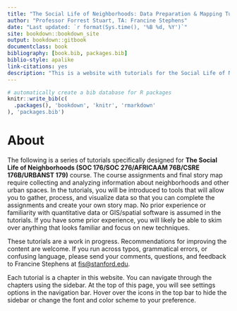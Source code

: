 ```yaml
--- 
title: "The Social Life of Neighborhoods: Data Preparation & Mapping Tutorials"
author: "Professor Forrest Stuart, TA: Francine Stephens"
date: "Last updated: `r format(Sys.time(), '%B %d, %Y')`"
site: bookdown::bookdown_site
output: bookdown::gitbook
documentclass: book
bibliography: [book.bib, packages.bib]
biblio-style: apalike
link-citations: yes
description: "This is a website with tutorials for the Social Life of Neighborhoods offered in SOC 176/276."
---
```


```r
# automatically create a bib database for R packages
knitr::write_bib(c(
  .packages(), 'bookdown', 'knitr', 'rmarkdown'
), 'packages.bib')
```

# About

The following is a series of tutorials specifically designed for **The Social Life of Neighborhoods (SOC 176/SOC 276/AFRICAAM 76B/CSRE 176B/URBANST 179)** course. The course assignments and final story map require collecting and analyzing information about neighborhoods and
other urban spaces. In the tutorials, you will be introduced to tools that will allow you to gather, process, and visualize data so that you can complete the assignments and create your own story map. No prior experience or familiarity with quantitative data or GIS/spatial software is assumed in the tutorials. If you have some prior experience, you will likely be able to skim over anything that looks familiar and focus on new techniques.

These tutorials are a work in progress. Recommendations for improving the content are welcome. If you run across typos, grammatical errors, or confusing language, please send your comments, questions, and feedback to Francine Stephens at [fis@stanford.edu](mailto:fis@stanford.edu). 

Each tutorial is a chapter in this website. You can navigate through the chapters using the sidebar. At the top of this page, you will see settings options in the navigation bar. Hover over the icons in the top bar to hide the sidebar or change the font and color scheme to your preference. 

